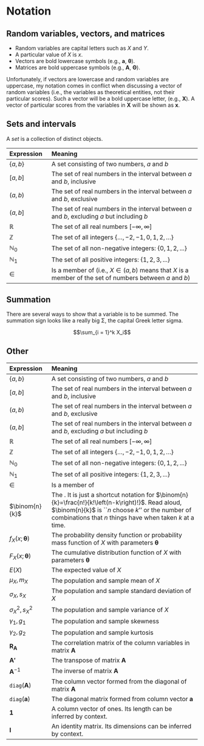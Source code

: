 # Notation {-}

## Random variables, vectors, and matrices {-}

* Random variables are capital letters such as $X$ and $Y$.
* A particular value of $X$ is $x$.
* Vectors are bold lowercase symbols (e.g., $\boldsymbol{a}$,  $\boldsymbol{\theta}$).
* Matrices are bold uppercase symbols (e.g., $\boldsymbol{A}$, $\boldsymbol{\Theta}$).

Unfortunately, if vectors are lowercase and random variables are uppercase, my notation comes in conflict when discussing a vector of random variables (i.e., the variables as theoretical entities, not their particular scores). Such a vector will be a bold uppercase letter, (e.g., $\boldsymbol{X}$). A vector of particular scores from the variables in $\boldsymbol{X}$ will be shown as $\boldsymbol{x}$.

## Sets and intervals {-}

A *set* is a collection of distinct objects. 

Expression | Meaning
:----------|:--------------------------------------
$\{a,b\}$ | A set consisting of two numbers, $a$ and $b$
$\lbrack a,b\rbrack$ | The set of real numbers in the interval between $a$ and $b$, inclusive
$(a,b)$ | The set of real numbers in the interval between $a$ and $b$, exclusive
$(a,b\rbrack$ | The set of real numbers in the interval between $a$ and $b$, excluding $a$ but including $b$
$\mathbb{R}$ | The set of all real numbers $[-\infty,\infty]$
$\mathbb{Z}$ | The set of all integers $\{\ldots,-2,-1,0,1,2,\ldots\}$
$\mathbb{N}_0$ | The set of all non-negative integers: $\{ 0,1,2,...\}$
$\mathbb{N}_1$ | The set of all positive integers: $\{ 1,2,3,...\}$
$\in$ | Is a member of (i.e., $X \in (a,b)$ means that $X$ is a member of the set of numbers between $a$ and $b$)

## Summation {-}

There are several ways to show that a variable is to be summed. The summation sign looks like a really big &Sigma;, the capital Greek letter sigma. 

$$\sum_{i = 1}^k X_i$$



## Other {-}

Expression | Meaning
:----------|:--------------------------------------
$\{a,b\}$ | A set consisting of two numbers, $a$ and $b$
$\lbrack a,b\rbrack$ | The set of real numbers in the interval between $a$ and $b$, inclusive
$(a,b)$ | The set of real numbers in the interval between $a$ and $b$, exclusive
$(a,b\rbrack$ | The set of real numbers in the interval between $a$ and $b$, excluding $a$ but including $b$
$\mathbb{R}$ | The set of all real numbers $[-\infty,\infty]$
$\mathbb{Z}$ | The set of all integers $\{\ldots,-2,-1,0,1,2,\ldots\}$
$\mathbb{N}_0$ | The set of all non-negative integers: $\{ 0,1,2,...\}$
$\mathbb{N}_1$ | The set of all positive integers: $\{ 1,2,3,...\}$
$\in$ | Is a member of
$\binom{n}{k}$ | The \emph{binomial coefficient}. It is just a shortcut notation for $\binom{n}{k}=\frac{n!}{k!\left(n-k\right)!}$. Read aloud, $\binom{n}{k}$ is ``$n$ choose $k$'' or the number of combinations that $n$ things have when taken $k$ at a time.
$f_X(x;\boldsymbol{\theta})$ | The probability density function or probability mass function of $X$ with parameters $\boldsymbol{\theta}$
$F_X(x;\boldsymbol{\theta})$ | The cumulative distribution function of $X$ with parameters $\boldsymbol{\theta}$
$E(X)$ | The expected value of $X$
$\mu_X, m_X$ | The population and sample mean of $X$
$\sigma_X, s_X$ | The population and sample standard deviation of $X$
$\sigma_X^2, s_X^2$ | The population and sample variance of $X$
$\gamma_1, g_1$ | The population and sample skewness
$\gamma_2, g_2$ | The population and sample kurtosis
$\boldsymbol{R_A}$ | The correlation matrix of the column variables in matrix $\boldsymbol{A}$
$\boldsymbol{A'}$ | The transpose of matrix $\boldsymbol{A}$
$\boldsymbol{A}^{-1}$ | The inverse of matrix $\boldsymbol{A}$
$\mathtt{diag}(\boldsymbol{A})$ | The column vector formed from the diagonal of matrix $\boldsymbol{A}$
$\mathtt{diag}(\boldsymbol{a})$ | The diagonal matrix formed from column vector $\boldsymbol{a}$
$\boldsymbol{1}$ | A column vector of ones. Its length can be inferred by context.
$\boldsymbol{I}$ | An identity matrix. Its dimensions can be inferred by context.
